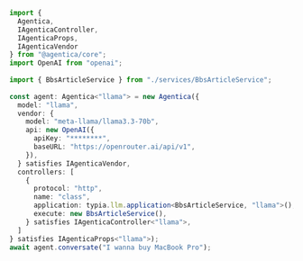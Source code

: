 ```typescript filename="src/main.llama.ts" showLineNumbers {13-19, 24}
import { 
  Agentica,
  IAgenticaController,
  IAgenticaProps,
  IAgenticaVendor
} from "@agentica/core";
import OpenAI from "openai";
 
import { BbsArticleService } from "./services/BbsArticleService";
 
const agent: Agentica<"llama"> = new Agentica({
  model: "llama",
  vendor: {
    model: "meta-llama/llama3.3-70b",
    api: new OpenAI({
      apiKey: "********",
      baseURL: "https://openrouter.ai/api/v1",
    }),
  } satisfies IAgenticaVendor,
  controllers: [
    {
      protocol: "http",
      name: "class",
      application: typia.llm.application<BbsArticleService, "llama">(),
      execute: new BbsArticleService(),
    } satisfies IAgenticaController<"llama">,
  ]
} satisfies IAgenticaProps<"llama">);
await agent.conversate("I wanna buy MacBook Pro");
```